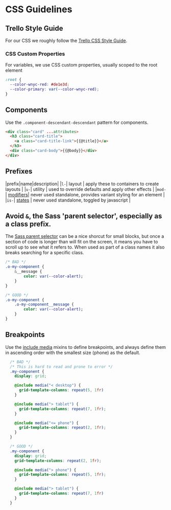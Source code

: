 
<Meta title="For Developers/CSS Guidelines" />

# CSS Guidelines

## Trello Style Guide

For our CSS we roughly follow the [Trello CSS Style Guide](https://github.com/trello/trellisheets/blob/master/styleguide.md). 

### CSS Custom Properties

For variables, we use CSS custom properties, usually scoped to the root element

```css
:root {
  --color-wnyc-red: #de1e3d;
  --color-primary: var(--color-wnyc-red);
}
```

## Components

Use the `.component-descendant-descendant` pattern for components.

```html
<div class="card" ...attributes>
  <h3 class="card-title">
    <a class="card-title-link">{{@title}}</a>
  </h3>
  <div class="card-body">{{@body}}</div>
</div>
```

## Prefixes

|prefix|name|description|
|`l-`| layout | apply these to containers to create layouts |
|`u-`| utility | used to override defaults and apply other effects |
|`mod-`| [modifiers](https://github.com/trello/trellisheets/blob/master/styleguide.md#modifiers)| never used standalone, provides variant styling for an element |
|`is-`| [states](https://github.com/trello/trellisheets/blob/master/styleguide.md#state) | never used standalone, toggled by javascript |

## Avoid `&`, the Sass 'parent selector', especially as a class prefix.
The [Sass parent selector](https://sass-lang.com/documentation/style-rules/parent-selector) can be a nice shorcut for small blocks, but once a section of code is longer than will fit on the screen, it means you have to scroll up to see what it refers to. When used as part of a class names it also breaks searching for a specific class.

```sass
/* BAD */
.o-my-component {
    &__message {
        color: var(--color-alert);
    }
}

/* GOOD */
.o-my-component {
    .o-my-component__message {
        color: var(--color-alert);
    }
}
```

## Breakpoints

Use the [include media](https://github.com/eduardoboucas/include-media) mixins to define breakpoints, and always define them in ascending order with the smallest size (phone) as the default.

```scss
  /* BAD */
  /* This is hard to read and prone to error */
  .my-component {
    display: grid;

    @include media("< desktop") {
      grid-template-columns: repeat(5, 1fr)
    }

    @include media("> tablet") {
      grid-template-columns: repeat(7, 1fr);
    }

    @include media("<= phone") {
      grid-template-columns: repeat(2, 1fr);
    }
  }

  /* GOOD */
  .my-component {
    display: grid;
    grid-template-columns: repeat(2, 1fr);

    @include media("> phone") {
      grid-template-columns: repeat(5, 1fr);
    }

    @include media("> tablet") {
      grid-template-columns: repeat(7, 1fr)
    }
  }

```